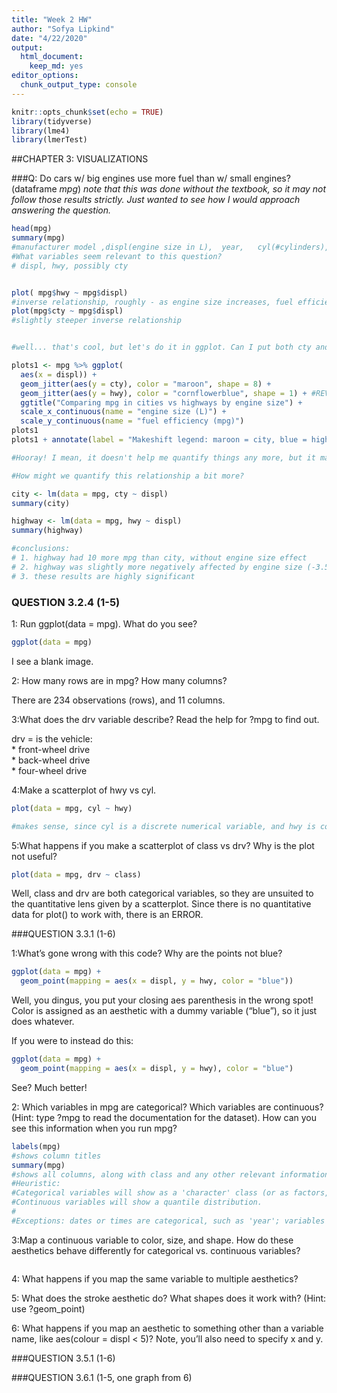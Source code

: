 ```yaml
---
title: "Week 2 HW"
author: "Sofya Lipkind"
date: "4/22/2020"
output: 
  html_document: 
    keep_md: yes
editor_options: 
  chunk_output_type: console
---
```


```r
knitr::opts_chunk$set(echo = TRUE)
library(tidyverse)
library(lme4)
library(lmerTest)
```

##CHAPTER 3: VISUALIZATIONS

###Q: Do cars w/ big engines use more fuel than w/ small engines? (dataframe *mpg*)
_note that this was done without the textbook, so it may not follow those results strictly. Just wanted to see how I would approach answering the question._
```r
head(mpg)
summary(mpg)
#manufacturer model ,displ(engine size in L),  year,   cyl(#cylinders), trans(manual vs auto),  drv(front, rear, or 4wd),     cty(city mpg),   hwy(fuel efficiency in mpg), fl(fuel type),    class(category of car)  
#What variables seem relevant to this question?
# displ, hwy, possibly cty


plot( mpg$hwy ~ mpg$displ)
#inverse relationship, roughly - as engine size increases, fuel efficiency decreases
plot(mpg$cty ~ mpg$displ)
#slightly steeper inverse relationship


#well... that's cool, but let's do it in ggplot. Can I put both cty and hwy on the same plot?

plots1 <- mpg %>% ggplot(
  aes(x = displ)) +
  geom_jitter(aes(y = cty), color = "maroon", shape = 8) +
  geom_jitter(aes(y = hwy), color = "cornflowerblue", shape = 1) + #REVELATION TO JUST DO TWO GEOM_JITTERS!!! Bless you, Stack Overflow.
  ggtitle("Comparing mpg in cities vs highways by engine size") + 
  scale_x_continuous(name = "engine size (L)") +
  scale_y_continuous(name = "fuel efficiency (mpg)")
plots1
plots1 + annotate(label = "Makeshift legend: maroon = city, blue = highway", x = 5, y = 50, geom = "text") #QUESTION: How would I get the legend to work when I manually set the colors and shapes b/w two geom_jitters?

#Hooray! I mean, it doesn't help me quantify things any more, but it makes it easier to compare cty vs hwy

#How might we quantify this relationship a bit more?

city <- lm(data = mpg, cty ~ displ)
summary(city)

highway <- lm(data = mpg, hwy ~ displ)
summary(highway)

#conclusions:
# 1. highway had 10 more mpg than city, without engine size effect
# 2. highway was slightly more negatively affected by engine size (-3.5 vs -2.6)
# 3. these results are highly significant
```


### QUESTION 3.2.4 (1-5)

1: Run ggplot(data = mpg). What do you see?

```r
ggplot(data = mpg)
```
I see a blank image.

2: How many rows are in mpg? How many columns?

There are 234 observations (rows), and 11 columns. 

3:What does the drv variable describe? Read the help for ?mpg to find out.

drv = is the vehicle:  
* front-wheel drive  
* back-wheel drive  
* four-wheel drive

4:Make a scatterplot of hwy vs cyl.

```r
plot(data = mpg, cyl ~ hwy)

#makes sense, since cyl is a discrete numerical variable, and hwy is continuous numerical
```

5:What happens if you make a scatterplot of class vs drv? Why is the plot not useful?

```r
plot(data = mpg, drv ~ class)
```

Well, class and drv are both categorical variables, so they are unsuited to the quantitative lens given by a scatterplot. Since there is no quantitative data for plot() to work with, there is an ERROR.


###QUESTION 3.3.1 (1-6)

1:What’s gone wrong with this code? Why are the points not blue?

```r
ggplot(data = mpg) + 
  geom_point(mapping = aes(x = displ, y = hwy, color = "blue"))
```

Well, you dingus, you put your closing aes parenthesis in the wrong spot! Color is assigned as an aesthetic with a dummy variable ("blue"), so it just does whatever.

If you were to instead do this:
```r
ggplot(data = mpg) + 
  geom_point(mapping = aes(x = displ, y = hwy), color = "blue")
```

See? Much better!

2: Which variables in mpg are categorical? Which variables are continuous? (Hint: type ?mpg to read the documentation for the dataset). How can you see this information when you run mpg?

```r
labels(mpg)
#shows column titles
summary(mpg)
#shows all columns, along with class and any other relevant information
#Heuristic:
#Categorical variables will show as a 'character' class (or as factors, iirc).
#Continuous variables will show a quantile distribution.
#
#Exceptions: dates or times are categorical, such as 'year'; variables that can only have whole numbers (e.g. cyl) are categorical.
```

3:Map a continuous variable to color, size, and shape. How do these aesthetics behave differently for categorical vs. continuous variables?

```r

```

4: What happens if you map the same variable to multiple aesthetics?

5: What does the stroke aesthetic do? What shapes does it work with? (Hint: use ?geom_point)

6: What happens if you map an aesthetic to something other than a variable name, like aes(colour = displ < 5)? Note, you’ll also need to specify x and y.

###QUESTION 3.5.1 (1-6)



###QUESTION 3.6.1 (1-5, one graph from 6)
